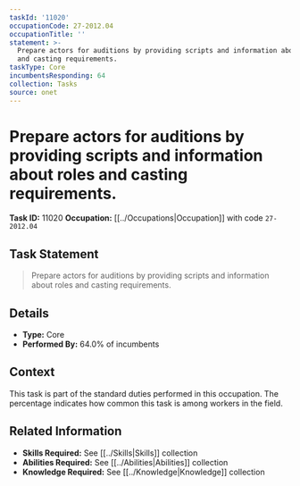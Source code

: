 ```yaml
---
taskId: '11020'
occupationCode: 27-2012.04
occupationTitle: ''
statement: >-
  Prepare actors for auditions by providing scripts and information about roles
  and casting requirements.
taskType: Core
incumbentsResponding: 64
collection: Tasks
source: onet
---
```

# Prepare actors for auditions by providing scripts and information about roles and casting requirements.

**Task ID:** 11020
**Occupation:** [[../Occupations|Occupation]] with code `27-2012.04`

## Task Statement

> Prepare actors for auditions by providing scripts and information about roles and casting requirements.

## Details

- **Type:** Core
- **Performed By:** 64.0% of incumbents

## Context

This task is part of the standard duties performed in this occupation. The percentage indicates how common this task is among workers in the field.

## Related Information

- **Skills Required:** See [[../Skills|Skills]] collection
- **Abilities Required:** See [[../Abilities|Abilities]] collection
- **Knowledge Required:** See [[../Knowledge|Knowledge]] collection
